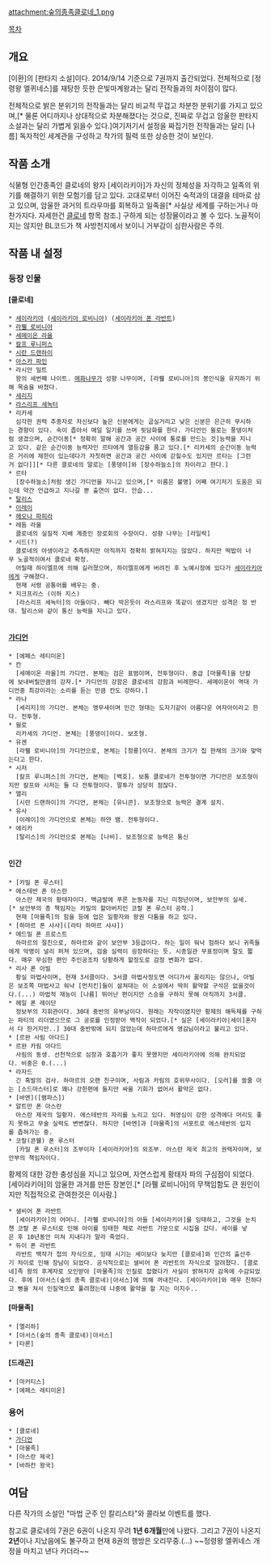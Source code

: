 attachment:숲의종족클로네_1.png

[[목차]]

== 개요 ==
[이환]의 [판타지 소설]이다. 2014/9/14 기준으로 7권까지 출간되었다. 전체적으로 [정령왕 엘퀴네스]를 재탕한 듯한 은빛마계왕과는 달리 전작들과의 차이점이 많다.

전체적으로 밝은 분위기의 전작들과는 달리 비교적 무겁고 차분한 분위기를 가지고 있으며,[* 물론 어디까지나 상대적으로 차분해졌다는 것으로, 진짜로 무겁고 암울한 판타지 소설과는 달리 가볍게 읽을수 있다.]여기저기서 설정을 짜집기한 전작들과는 달리 [나름] 독자적인 세계관을 구성하고 작가의 필력 또한 상승한 것이 보인다.

== 작품 소개 ==
식물형 인간종족인 클로네의 왕자 [세이라키아]가 자신의 정체성을 자각하고 일족의 위기를 해결하기 위한 모험기를 담고 있다.
고대로부터 이어진 숙적과의 대결을 테마로 삼고 있으며, 암울한 과거의 트라우마를 회복하고 일족을[* 사실상 세계를 구하는거나 마찬가지다. 자세한건 [[클로네]] 항목 참조.] 구하게 되는 성장물이라고 볼 수 있다. 노골적이지는 않지만 BL코드가 책 사방천지에서 보이니 거부감이 심한사람은 주의.

== 작품 내 설정 ==
=== 등장 인물 ===

==== [클로네] ====
 * [[세이라키아]] ([[세이라키아 로비니아]]) ([[세이라키아 폰 라반트]])
 * [[라휄 로비니아]]
 * [[세메이온 라울]]
 * [[칼프 루니퍼스]]
 * [[시란 드랜하이]]
 * [[아스카 파인]]
 * 라시안 밀트
   왕의 세번째 나이트. [[매화나무]]가 성향 나무이며, [라휄 로비니아]의 봉인식을 유지하기 위해 목숨을 바쳤다.
 * [[세리지]]
 * [[라스리프 세녹터]]
 * 리카세
   심각한 권력 추종자로 자신보다 높은 신분에게는 굽실거리고 낮은 신분은 은근히 무시하는 경향이 있다. 속이 좁아서 매일 일기를 쓰며 뒷담화를 한다. 가디언인 윌로는 풍뎅이처럼 생겼으며, 순간이동[* 정확히 말해 공간과 공간 사이에 통로를 만드는 것]능력을 지니고 있다. 같은 순간이동 능력자인 르타에게 열등감을 품고 있다.[* 리카세의 순간이동 능력은 거리에 제한이 있는데다가 자칫하면 공간과 공간 사이에 갇힐수도 있지만 르타는 [그런거 없다]][* 다른 클로네의 말로는 [풍뎅이]와 [장수하늘소]의 차이라고 한다.]
 * 르타
   [장수하늘소]처럼 생긴 가디언을 지니고 있으며,[* 이름은 불명] 어째 여기저기 도움은 되는데 약간 언급하고 지나갈 뿐 출연이 없다. 안습...
 * [[탈리스]]
 * [[이레이]]
 * [[헤오나 파피라]]
 * 레돔 라울
   클로네의 실질적 지배 계층인 장로회의 수장이다. 성향 나무는 [라일락]
 * 시드(?)
   클로네의 아생이라고 추측하지만 아직까지 정확히 밝혀지지는 않았다. 하지만 떡밥이 너무 노골적이여서 클로네 확정.
   어릴때 하이엘프에 의해 길러졌으며, 하이엘프에게 버려진 후 노예시장에 있다가 [[세이라키아]]에게 구해졌다.
   현재 서령 공통어를 배우는 중.
 * 지크프리스 (이하 지스)
   [라스리프 세녹터]의 아들이다. 빼다 박은듯이 라스리프와 똑같이 생겼지만 성격은 정 반대. 탈리스와 같이 통신 능력을 지니고 있다.
  
==== [[가디언(숲의 종족 클로네)|가디언]] ====
 * [에페스 레티미온]
 * 칸
   [세메이온 라울]의 가디언. 본체는 검은 표범이며, 전투형이다. 중급 [마물족]을 단칼에 보내버릴만큼의 강자.[* 가디언의 강함은 클로네의 강함과 비례한다. 세메이온이 역대 가디언중 최강이라는 소리를 듣는 만큼 칸도 강하다.]
 * 라나
   [세리지]의 가디언. 본체는 앵무새이며 인간 형태는 도자기같이 아름다운 여자아이라고 한다. 전투형.
 * 윌로
   리카세의 가디언. 본체는 [풍뎅이]이다. 보조형.
 * 유겐
   [라휄 로비니아]의 가디언으로, 본체는 [청룡]이다. 본체의 크기가 집 한채의 크기와 맞먹는다고 한다.
 * 시저
   [칼프 루니퍼스]의 가디언, 본체는 [백호]. 보통 클로네가 전투형이면 가디언은 보조형이지만 칼프와 시저는 둘 다 전투형이다. 말투가 상당히 점잖다.
 * 엘리
   [시란 드랜하이]의 가디언, 본체는 [유니콘]. 보조형으로 능력은 결계 설치. 
 * 유사
   [이레이]의 가디언으로 본체는 하얀 뱀. 전투형이다.
 * 에리카
   [탈리스]의 가디언으로 본체는 [나비]. 보조형으로 능력은 통신
   
==== 인간 ====
 * [카밀 폰 루스터]
 * 에스테반 폰 아스란
   아스란 제국의 황태자이다. 백금발에 푸른 눈동자를 지닌 미청년이며, 보안부의 실세.[* 보안부의 총 책임자는 카밀의 할아버지인 코랄 폰 루스터 공작.]
   현재 [마물족]의 힘을 등에 업은 일황자와 왕권 다툼을 하고 있다.
 * [하마르 폰 샤샤]([라타 하마르 샤샤])
 * 에드밀 폰 프로스트
   하마르의 절친으로, 하마르와 같이 보안부 3등급이다. 하는 일이 워낙 험하다 보니 귀족들에게 악명이 널리 퍼져 있으며, 검술 실력이 굉장하다는 듯. 시종일관 무표정이며 말도 짧다. 매우 무심한 편인 주인공조차 당황하게 할정도로 감정 변화가 없다.
 * 리사 폰 아빌
   황실 마법사이며, 현재 3서클이다. 3서클 마법사정도면 어디가서 꿇리지는 않으나, 아빌은 보조쪽 마법사고 워낙 [먼치킨]들이 설쳐대는 이 소설에서 딱히 활약할 구석은 없을것이다.(...) 마법적 재능이 [나름] 뛰어난 편이지만 스승을 구하지 못해 아직까지 3서클.
 * 헤일 폰 레이단
   정보부의 지휘관이다. 30대 중반의 유부남이다. 원래는 자작이였지만 황제의 해독제를 구하는 파티의 리더였으므로 그 공로를 인정받아 백작이 되었다.[* 실은 [세이라키아|세이]혼자서 다 한거지만..] 30대 중반밖에 되지 않았는데 하마르에게 영감님이라고 불리고 있다.
 * [르완 사림 아다드]
 * 르완 카림 아다드
   사림의 동생. 선천적으로 심장과 호흡기가 좋지 못했지만 세이라키아에 의해 완치되었다. 비중은 0.(...)
 * 라자드
   긴 흑발의 검사. 하마르의 오랜 친구이며, 사림과 카림의 호위무사이다. [오러]를 쓸줄 아는 [소드마스터]로 꽤나 강한편에 들지만 싸울 기회가 없어서 활약은 없다.
 * [바엔]([램파스])
 * 알트만 폰 아스란
   아스란 제국의 일황자. 에스테반의 자리를 노리고 있다. 허영심이 강한 성격에다 머리도 좋지 못하고 무술 실력도 변변찮다. 하지만 [바엔]과 [마물족]의 서포트로 에스테반의 입지를 좁혀가는 중.
 * 코랄(콘웰) 폰 루스터
   [카밀 폰 루스터]의 조부이자 [세이라키아]의 외조부. 아스란 제국 최고의 권력자이며, 보안부의 책임자이다.
황제의 대한 강한 충성심을 지니고 있으며, 자연스럽게 황태자 파의 구심점이 되었다. [세이라키아]의 암울한 과거를 만든 장본인.[* [라휄 로비니아]의 무책임함도 큰 원인이지만 직접적으로 관여한것은 이사람.]
 * 샐비어 폰 라반트
   [세이라키아]의 어머니. [라휄 로비니아]의 아들 [세이라키아]를 잉태하고, 그것을 눈치챈 코랄 폰 루스터로 인해 아이를 잉태한 채로 라반트 가문으로 시집을 갔다. 세이를 낳은 후 10년동안 미쳐 지내다가 말라 죽었다.
 * 듀이 폰 라반트
   라반트 백작가 첩의 자식으로, 잉태 시기는 세이보다 늦지만 [클로네]와 인간의 출산주기 차이로 인해 장남이 되었다. 공식적으로는 샐비어 폰 라반트의 자식으로 알려졌다. [클로네]족 왕의 후계자로 오인받아 [마물족]의 인질로 잡혔다가 사실이 밝혀지자 감옥에 수감되었다. 후에 [아서스(숲의 종족 클로네)|아서스]에 의해 꺼내진다. [세이라키아]와 매우 친하다고 뻥을 쳐서 인질역으로 풀려졌는데 나중에 활약을 할 지는 미지수..

==== [마물족] ====
 * [엘리하]
 * [아서스(숲의 종족 클로네)|아서스]
 * [타론]

==== [드래곤] ====
 * [마커티스]
 * [에페스 레티미온]

=== 용어 ===
 * [클로네]
 * [[가디언(숲의 종족 클로네)|가디언]]
 * [마물족]
 * [아스란 제국]
 * [바하칸 왕국]

== 여담 ==
다른 작가의 소설인 "마법 군주 인 칼리스타"와 콜라보 이벤트를 했다.

참고로 클로네의 7권은 6권이 나온지 무려 '''1년 6개월'''만에 나왔다.
그리고 7권이 나온지 '''2년'''이나 지났음에도 불구하고 현재 8권의 행방은 오리무중.(...)
~~정령왕 엘퀴네스 개정을 마치고 낸다 카더라~~

